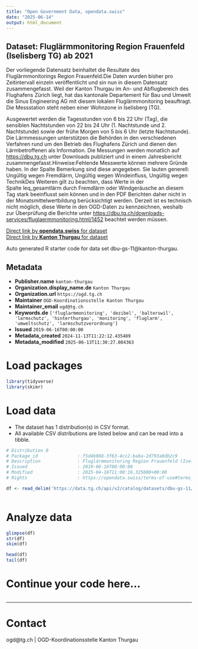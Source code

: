 ```yaml
---
title: "Open Government Data, opendata.swiss"
date: "2025-06-14"
output: html_document
---
```


## Dataset: Fluglärmmonitoring Region Frauenfeld (Iselisberg TG) ab 2021

Der vorliegende Datensatz beinhaltet die Resultate des Fluglärmmonitorings Region Frauenfeld.Die Daten wurden bisher pro Zeitintervall einzeln veröffentlicht und sin nun in diesem Datensatz zusammengefasst. Weil der Kanton Thurgau im An- und Abflugbereich des Flughafens Zürich liegt, hat das kantonale Departement für Bau und Umwelt die Sinus Engineering AG mit diesem lokalen Fluglärmmonitoring beauftragt. Die Messstation steht neben einer Wohnzone in Iselisberg (TG).

Ausgewertet werden die Tagesstunden von 6 bis 22 Uhr (Tag), die sensiblen Nachtstunden von 22 bis 24 Uhr (1. Nachtstunde und 2. Nachtstunde) sowie der frühe Morgen von 5 bis 6 Uhr (letzte Nachtstunde). Die Lärmmessungen unterstützen die Behörden in den verschiedenen Verfahren rund um den Betrieb des Flughafens Zürich und dienen den Lärmbetroffenen als Information. Die Messungen werden monatlich auf [https://dbu.tg.ch](https://dbu.tg.ch/downloads-services/fluglaermmonitoring.html/1452) unter Downloads publiziert und in einem Jahresbericht zusammengefasst.Hinweise:Fehlende Messwerte können mehrere Gründe haben. In der Spalte Bemerkung sind diese angegeben. Sie lauten generell: Ungültig wegen Fremdlärm, Ungültig wegen Windeinfluss, Ungültig wegen TechnikDes Weiteren gilt zu beachten, dass Werte in der Spalte leq_gesamtlärm durch Fremdlärm oder Windgeräusche an diesem Tag stark beeinflusst sein können und in den PDF Berichten daher nicht in der Monatsmittelwertbildung berücksichtigt werden. Derzeit ist es technisch nicht möglich, diese Werte in den OGD-Daten zu kennzeichnen, weshalb zur Überprüfung die Berichte unter [https://dbu.tg.ch/downloads-services/fluglaermmonitoring.html/1452](https://dbu.tg.ch/downloads-services/fluglaermmonitoring.html/1452) beachtet werden müssen.

[Direct link by **opendata.swiss** for dataset](https://opendata.swiss/de/dataset/fluglarmmonitoring-region-frauenfeld-iselisberg-tg-ab-2021)<br>
[Direct link by **Kanton Thurgau** for dataset](https://data.tg.ch/explore/dataset/dbu-gs-11/)

Auto generated R starter code for data set dbu-gs-11@kanton-thurgau.

## Metadata

- **Publisher.name** `kanton-thurgau`
- **Organization.display_name.de** `Kanton Thurgau`
- **Organization.url** `https://ogd.tg.ch`
- **Maintainer** `OGD-Koordinationsstelle Kanton Thurgau`
- **Maintainer_email** `ogd@tg.ch`
- **Keywords.de** `['fluglarmmonitoring', 'dezibel', 'balterswil', 'larmschutz', 'hinterthurgau', 'monitoring', 'fluglarm', 'umweltschutz', 'larmschutzverordnung']`
- **Issued** `2019-06-16T00:00:00`
- **Metadata_created** `2024-11-13T11:22:12.435489`
- **Metadata_modified** `2025-06-13T11:30:27.084363`


# Load packages

```r

library(tidyverse)
library(skimr)

```

# Load data

-   The dataset has 1 distribution(s) in CSV format.
-   All available CSV distributions are listed below and can be read into a tibble.

```r

# Distribution 0
# Package_id               : f5d4b068-3f63-4cc2-ba6a-2d793a0db2c9
# Description              : Fluglärmmonitoring Region Frauenfeld (Iselisberg TG) ab 2021 (csv)
# Issued                   : 2019-06-16T00:00:00
# Modified                 : 2025-04-16T11:00:16.325000+00:00
# Rights                   : https://opendata.swiss/terms-of-use#terms_by

df <- read_delim('https://data.tg.ch/api/v2/catalog/datasets/dbu-gs-11/exports/csv?use_labels=true')



```

# Analyze data

```r

glimpse(df)
str(df)
skim(df)

head(df)
tail(df)

```

# Continue your code here...

```r

```

------------------------------------------------------------------------

# Contact

ogd@tg.ch | OGD-Koordinationsstelle Kanton Thurgau
